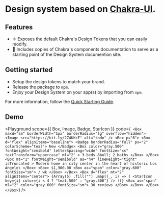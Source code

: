 
# Design system based on [Chakra-UI](https://chakra-ui.com/).

## Features

- ⚛️ Exposes the default Chakra's Design Tokens that you can easily modify.
- 📖 Includes copies of Chakra's components documentation to serve as a starting point of the Design System documention site.

## Getting started

- Setup the design tokens to match your brand.
- Release the package to `npm`.
- Enjoy your Design System on your app(s) by importing from `npm`.

For more information, follow the [Quick Starting Guide](https://backlight.dev/docs/getting-started).

## Demo

<Playground
  scope={{ Box, Image, Badge, StarIcon }}
  code={`
  <Box maxW="sm" borderWidth="1px" borderRadius="lg" overflow="hidden">
      <Image src="https://bit.ly/2Z4KKcF" alt="todo" />
      <Box p="6">
        <Box d="flex" alignItems="baseline">
          <Badge borderRadius="full" px="2" colorScheme="teal">
            New
          </Badge>
          <Box
            color="gray.500"
            fontWeight="semibold"
            letterSpacing="wide"
            fontSize="xs"
            textTransform="uppercase"
            ml="2"
          >
           3 beds &bull; 2 baths
          </Box>
        </Box>
        <Box
          mt="1"
          fontWeight="semibold"
          as="h4"
          lineHeight="tight"
          isTruncated
        >
          Modern home in city center in the heart of historic Los Angeles
        </Box>
        <Box>
          $1,900.00
          <Box as="span" color="gray.600" fontSize="sm">
            / wk
          </Box>
        </Box>
        <Box d="flex" mt="2" alignItems="center">
          {Array(5)
            .fill("")
            .map((_, i) => (
              <StarIcon
                key={i}
                color={i < 4 ? "teal.500" : "gray.300"}
              />
            ))}
          <Box as="span" ml="2" color="gray.600" fontSize="sm">
          30 reviews
          </Box>
        </Box>
      </Box>
    </Box>`}
/>
